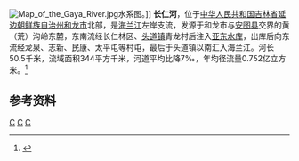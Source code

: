 [[File:Map_of_the_Gaya_River.jpg|thumb]]水系图。]]
'''长仁河'''，位于[[中华人民共和国|中华人民共和国]][[吉林省|吉林省]][[延边朝鲜族自治州|延边朝鲜族自治州]][[和龙市|和龙市]]北部，是[[海兰江|海兰江]]左岸支流，发源于和龙市与[[安图县|安图县]]交界的黄（荒）沟岭东麓，东南流经长仁林区、[[头道镇_(和龙市)|头道镇]]青龙村后注入[[亚东水库|亚东水库]]，出库后向东流经龙泉、志新、民康、太平屯等村屯，最后于头道镇以南汇入海兰江。河长50.5千米，流域面积344平方千米，河道平均比降7‰，年均径流量0.752亿立方米。<ref name="中国河湖大典">{{cite book zh |author=《[[中国河湖大典|中国河湖大典]]》编纂委员会 |title=《中国河湖大典·黑龙江、辽河卷》 |format=M |edition=1 |location=北京 |publisher=中国水利水电出版社 |date=2014年4月 |pages=303页 |id= ISBN 978-7-5170-1950-3}}</ref>



==参考资料==
{{reflist}}


[[Category:图们江|C]]
[[Category:吉林河流|C]]
[[Category:和龙市|C]]